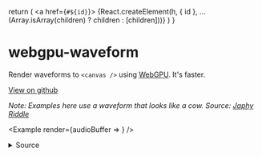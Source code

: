 
  return (
    <a href={`#${id}`}>
      {React.createElement(h, { id }, ...(Array.isArray(children) ? children : [children]))}
    </a>
  )
}

# webgpu-waveform

Render waveforms to `<canvas />` using [WebGPU](https://developer.mozilla.org/en-US/docs/Web/API/WebGPU_API). It's faster.

<p>
  <a href="https://github.com/mrkev/webgpu-waveform"><i className="ri-github-fill" ></i> View on github</a>
</p>


_Note: Examples here use a waveform that looks like a cow. Source: [Japhy Riddle](https://www.youtube.com/watch?v=qeUAHHPt-LY)_

<Example render={audioBuffer => <Playground audioBuffer={audioBuffer} />} />


<details style={{paddingLeft: '11%'}}>
  <summary style={{background: 'black'}}>Source</summary>
```tsx
export function Main({ audioBuffer }: { audioBuffer: AudioBuffer }) {
  const [offsetFr, setOffsetFr] = useState(0);
  const [frPerPx, setFrPerPx] = useState(441);
  const [color, setColor] = useState("#00FF00");

  return (
    <div style={{ display: "flex", flexDirection: "column" }}>
      <div style={{ display: "flex", flexDirection: "row" }}>
        Color:{" "}
        <input
          type="color"
          value={color}
          onChange={(e) => setColor(e.target.value)}
        />
      </div>
      <div style={{ display: "flex", flexDirection: "row" }}>
        Offset:{" "}
        <input
          type="range"
          min={0}
          max={audioBuffer.length}
          value={offsetFr}
          onChange={(v) => {
            const value = parseInt(v.target.value);
            setOffsetFr(value);
          }}
        ></input>{" "}
        {offsetFr} frames
      </div>
      <div style={{ display: "flex", flexDirection: "row" }}>
        Scale:{" "}
        <input
          type="range"
          min={1}
          max={1764}
          value={frPerPx}
          onChange={(v) => {
            const value = parseInt(v.target.value);
            setFrPerPx(value);
          }}
        ></input>{" "}
        {frPerPx} frames / pixel
      </div>

      <GPUWaveform
        audioBuffer={audioBuffer}
        scale={frPerPx}
        offset={offsetFr}
        height={50}
        color={color}
      />
    </div>
  );
}
```
</details>

## Usage

There's 2 packages:

- [`webgpu-waveform`](#pacakge:webgpu-waveform) (vanilla JS/TS)
- [`webgpu-waveform-react`](#pacakge:webgpu-waveform-react) (to use with [React](https://react.dev/))

Both are distributed to be ESM and UMD compatible, and include TypeScript type declarations.


<HID h='h3' id='pacakge:webgpu-waveform'>`webgpu-waveform`</HID>

Install from the npm registry:

```bash
npm i webgpu-waveform
```

Use `GPUWaveformRenderer.create(...)` to create a new `GPUWaveformRenderer`.

```typescript
static async create(
  canvas: HTMLCanvasElement,
  channelData: Float32Array
): GPUWaveformRenderer
```

It takes in the following arguments:

- `canvas: HTMLCanvasElement` — the canvas element to render to
- `channelData: Float32Array` — the array of PCM samples to render

Finally, use `.render` on the `GPUWaveformRenderer` to render the waveform. It has the following signature:

```typescript
render(
  scale: number,
  offset: number,
  width: number,
  height: number
);
```

*Example:*

```javascript
import { GPUWaveformRenderer } from 'webgpu-waveform';

async function example(canvas, audioBuffer) {
  const channelData = audioBuffer.getChannelData(0);
  const renderer = await GPUWaveformRenderer.create(canvas, channelData);

  renderer?.render(800, 0, canvas.width, canvas.height);
}
```

*Result:*

<Example render={audioBuffer => <Example1 audioBuffer={audioBuffer} />} />


<HID h='h3' id="pacakge:webgpu-waveform-react">`webgpu-waveform-react`</HID>

There's two ways to use this library:
- as a component: <a href="#GPUWaveform">`GPUWaveform`</a>
- as a hook: <a href="#useWaveformRenderer">`useWaveformRenderer`</a>

<HID id={'GPUWaveform'}>Using the `GPUWaveform` component</HID>

The component `GPUWaveform` takes the following properties:

- `audioBuffer: AudioBuffer;` — the buffer to render
- `scale?: number;` — the "zoom" level. Namely, number of samples per pixel in the x axis
- `offset?: number;` — the number of samples to skip from the beggining of the buffer
- ...and all the props of `React.CanvasHTMLAttributes<HTMLCanvasElement>` — these are passed directly to the rendered canvas

Example:

```typescript
import { GPUWaveform } from 'webgpu-waveform-react';


export function ExampleComponent({ audioBuffer }: { audioBuffer: AudioBuffer }) {
  return (
    <GPUWaveform
      audioBuffer={audioBuffer}
      scale={800}
      width={300}
      height={100}
    />
  )
}
```

Result:

<Example render={audioBuffer => <Example3 audioBuffer={audioBuffer} />} />

<HID id={'useWaveformRenderer'}>Using the `useWaveformRenderer` hook</HID>

The hook `useWaveformRenderer` has the following signature:

```typescript
function useWaveformRenderer(
  canvasRef: React.RefObject<HTMLCanvasElement>,
  audioBuffer: AudioBuffer
): RendererStatus;
```

It takes in the following arguments:

- `canvasRef: React.RefObject<HTMLCanvasElement>` — the canvas element to render to
- `audioBuffer: AudioBuffer` — the buffer to render

And returns an object of the following type:

```typescript
type RendererStatus =
  | { status: "initializing" }
  | { status: "error"; error: any }
  | { status: "ready";
      instance: GPUWaveformRenderer;
    };
```

The objects are returned during the following stages of initialization:

- `{ status: "initializing" }` — during setup, when connecting to the GPU device
- `{ status: "error"; error: any }` — if an error happens at initalization
- `{ status: "ready"; instance: GPUWaveformRenderer }` — if the webgpu device could be initialized, setup was successful, and a renderer for `audioBuffer` on `canvas` could be successfully created.

**Example:**

```typescript
import { useWaveformRenderer } from 'webgpu-waveform-react';


function ExampleComponent({ audioBuffer, width, height }: { audioBuffer: AudioBuffer, width: number, height: number }) {
  const canvasRef = useRef<HTMLCanvasElement>(null);
  const renderer = useWaveformRenderer(canvasRef, audioBuffer);

  useEffect(() => {
    if (renderer.status !== "ready") {
      return;
    }

    renderer?.render(audioBuffer.length / width, 0, width, height);
  }, [renderer, audioBuffer, width, height]);

  return <canvas ref={canvasRef} width={width} height={height} />;
};

```

**Result:**

<Example render={audioBuffer => <Example2 audioBuffer={audioBuffer} width={300} height={100} />} />

<footer>
    Built by <a href='http://aykev.dev'>Kevin Chavez</a> · <a href="https://twitter.com/aykev"><i className="ri-twitter-fill"></i></a> <a href="https://github.com/mrkev"><i className="ri-github-fill" ></i></a>
</footer>